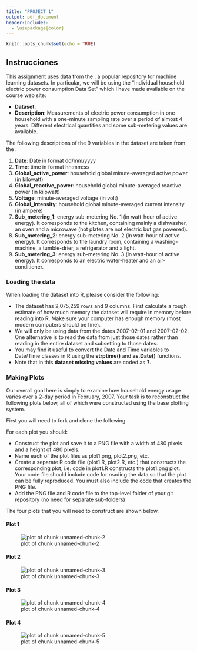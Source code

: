 ```yaml
---
title: "PROJECT 1"
output: pdf_document
header-includes:
  - \usepackage{color}
---
```


```r
knitr::opts_chunk$set(echo = TRUE)
```

## Instrucciones

This assignment uses data from the [\textcolor{blue}{UC Irvine Machine Learning Repository}](http://archive.ics.uci.edu/ml/index.php), a popular repository for machine learning datasets. In particular, we will be using the "Individual household electric power consumption Data Set" which I have made available on the course web site:

+ **Dataset**: [\textcolor{blue}{Electric power consumption}](https://d396qusza40orc.cloudfront.net/exdata%2Fdata%2Fhousehold_power_consumption.zip)
+ **Description**: Measurements of electric power consumption in one household with a one-minute sampling rate over a period of almost 4 years. Different electrical quantities and some sub-metering values are available.

The following descriptions of the 9 variables in the dataset are taken from the [\textcolor{blue}{UCI web site}](https://archive.ics.uci.edu/ml/datasets/Individual+household+electric+power+consumption):

1. **Date**: Date in format dd/mm/yyyy
2. **Time**: time in format hh:mm:ss
3. **Global_active_power**: household global minute-averaged active power (in kilowatt)
4. **Global_reactive_power**: household global minute-averaged reactive power (in kilowatt)
5. **Voltage**: minute-averaged voltage (in volt)
6. **Global_intensity**: household global minute-averaged current intensity (in ampere)
7. **Sub_metering_1**: energy sub-metering No. 1 (in watt-hour of active energy). It corresponds to the kitchen, containing mainly a dishwasher, an oven and a microwave (hot plates are not electric but gas powered).
8. **Sub_metering_2**: energy sub-metering No. 2 (in watt-hour of active energy). It corresponds to the laundry room, containing a washing-machine, a tumble-drier, a refrigerator and a light.
9. **Sub_metering_3**: energy sub-metering No. 3 (in watt-hour of active energy). It corresponds to an electric water-heater and an air-conditioner.


### Loading the data
When loading the dataset into R, please consider the following:

+ The dataset has 2,075,259 rows and 9 columns. First calculate a rough estimate of how much memory the dataset will require in memory before reading into R. Make sure your computer has enough memory (most modern computers should be fine).
+ We will only be using data from the dates 2007-02-01 and 2007-02-02. One alternative is to read the data from just those dates rather than reading in the entire dataset and subsetting to those dates.
+ You may find it useful to convert the Date and Time variables to Date/Time classes in R using the **strptime()**  and **as.Date()** functions.
+ Note that in this **dataset missing values** are coded as **?**.


### Making Plots
Our overall goal here is simply to examine how household energy usage varies over a 2-day period in February, 2007. Your task is to reconstruct the following plots below, all of which were constructed using the base plotting system.

First you will need to fork and clone the following [\textcolor{blue}{GitHub repository}](https://github.com/rdpeng/ExData_Plotting1)

For each plot you should:

+ Construct the plot and save it to a PNG file with a width of 480 pixels and a height of 480 pixels.
+ Name each of the plot files as plot1.png, plot2.png, etc.
+ Create a separate R code file (plot1.R, plot2.R, etc.) that constructs the corresponding plot, i.e. code in plot1.R constructs the plot1.png plot. Your code file should include code for reading the data so that the plot can be fully reproduced. You must also include the code that creates the PNG file.
+ Add the PNG file and R code file to the top-level folder of your git repository (no need for separate sub-folders)


The four plots that you will need to construct are shown below. 


#### Plot 1


![plot of chunk unnamed-chunk-2](figure/unnamed-chunk-2.png) 


#### Plot 2

![plot of chunk unnamed-chunk-3](figure/unnamed-chunk-3.png) 


#### Plot 3

![plot of chunk unnamed-chunk-4](figure/unnamed-chunk-4.png) 


#### Plot 4

![plot of chunk unnamed-chunk-5](figure/unnamed-chunk-5.png) 

